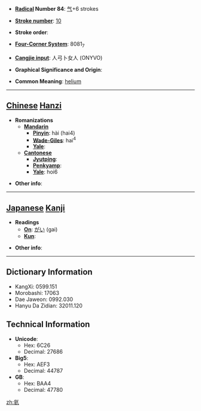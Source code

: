 * '''[[Wiktionary:Chinese radical index| Radical]] Number 84''': [[Wiktionary:Chinese radical index 气|气]]+6 strokes

* '''[[Wiktionary:Chinese total strokes index|Stroke number]]''': [[Wiktionary:Chinese total strokes index 10|10]]

* '''Stroke order''': 

* '''[[Wiktionary:Chinese four corner index|Four-Corner System]]''': 8081<sub>7</sub>

* '''[[Wiktionary:Chinese Cangjie index|Cangjie input]]''': 人弓卜女人 (ONYVO)

* '''Graphical Significance and Origin''': 

* '''Common Meaning''': [[helium]]

----

== [[Chinese]] [[Hanzi]] ==

* '''Romanizations'''
** '''[[Mandarin]]'''
*** '''[[Pinyin]]''': hài (hai4)
*** '''[[Wade-Giles]]''': hai<sup>4</sup>
*** '''[[Yale]]''': 
** '''[[Cantonese]]'''
*** '''[[Jyutping]]''':
*** '''[[Penkyamp]]''': 
*** '''[[Yale]]''': hoi6

* '''Other info''': 

----

== [[Japanese]] [[Kanji]] ==

* '''Readings'''
** '''[[On]]''': [[がい]] (gai)
** '''[[Kun]]''': 

* '''Other info''':  

----

== Dictionary Information ==

* KangXi: 0599.151
* Morobashi: 17063
* Dae Jaweon: 0992.030
* Hanyu Da Zidian: 32011.120

== Technical Information ==

* '''Unicode''':
** Hex: 6C26
** Decimal: 27686
* '''Big5''':
** Hex: AEF3
** Decimal: 44787
* '''GB''':
** Hex: BAA4
** Decimal: 47780
[[zh:氦]]